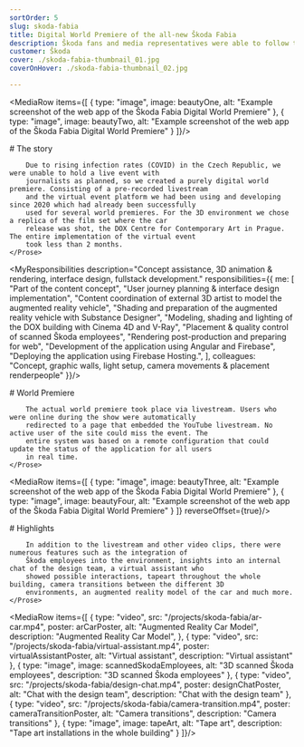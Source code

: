 ```yaml
---
sortOrder: 5
slug: skoda-fabia
title: Digital World Premiere of the all-new Škoda Fabia
description: Škoda fans and media representatives were able to follow the world premiere of the new Škoda Fabia on May 4th, 2021 at 7:00 p.m on the Internet at skoda-virtual-event.com. Live and worldwide. Previously to the actual event, guests were able to move around our virtual event freely and discover fascinating details about the Škoda Fabias success story.
customer: Škoda
cover: ./skoda-fabia-thumbnail_01.jpg
coverOnHover: ./skoda-fabia-thumbnail_02.jpg

---
```



<MediaRow items={[
    {
        type: "image",
        image: beautyOne,
        alt: "Example screenshot of the web app of the Škoda Fabia Digital World Premiere"
    },
    {
        type: "image",
        image: beautyTwo,
        alt: "Example screenshot of the web app of the Škoda Fabia Digital World Premiere"
    }
]}/>

<div className="container-small">
    <Prose>
        # The story

        Due to rising infection rates (COVID) in the Czech Republic, we were unable to hold a live event with
        journalists as planned, so we created a purely digital world premiere. Consisting of a pre-recorded livestream
        and the virtual event platform we had been using and developing since 2020 which had already been successfully
        used for several world premieres. For the 3D environment we chose a replica of the film set where the car
        release was shot, the DOX Centre for Contemporary Art in Prague. The entire implementation of the virtual event
        took less than 2 months.
    </Prose>
</div>

<VideoPlayer client:visible
             src="https://res.cloudinary.com/dobsizufr/video/upload/v1674769362/mvlanga.com/skoda-fabia-guided-tour.mp4"
             poster={guidedTourPoster}
             muted={false}
             alt="Guided Tour"/>

<MyResponsibilities description="Concept assistance, 3D animation & rendering, interface design, fullstack development."
                    responsibilities={{
                        me: [
                            "Part of the content concept",
                            "User journey planning & interface design implementation",
                            "Content coordination of external 3D artist to model the augmented reality vehicle",
                            "Shading and preparation of the augmented reality vehicle with Substance Designer",
                            "Modeling, shading and lighting of the DOX building with Cinema 4D and V-Ray",
                            "Placement & quality control of scanned Škoda employees",
                            "Rendering post-production and preparing for web",
                            "Development of the application using Angular and Firebase",
                            "Deploying the application using Firebase Hosting.",
                        ],
                        colleagues: "Concept, graphic walls, light setup, camera movements & placement renderpeople"
                    }}/>

<div className="container-small">
    <Prose>
        # World Premiere

        The actual world premiere took place via livestream. Users who were online during the show were automatically
        redirected to a page that embedded the YouTube livestream. No active user of the site could miss the event. The
        entire system was based on a remote configuration that could update the status of the application for all users
        in real time.
    </Prose>
</div>

<MediaRow items={[
    {
        type: "image",
        image: beautyThree,
        alt: "Example screenshot of the web app of the Škoda Fabia Digital World Premiere"
    },
    {
        type: "image",
        image: beautyFour,
        alt: "Example screenshot of the web app of the Škoda Fabia Digital World Premiere"
    }
]} reverseOffset={true}/>

<div className="container-small">
    <Prose>
        # Highlights

        In addition to the livestream and other video clips, there were numerous features such as the integration of
        Škoda employees into the environment, insights into an internal chat of the design team, a virtual assistant who
        showed possible interactions, tapeart throughout the whole building, camera transitions between the different 3D
        environments, an augmented reality model of the car and much more.
    </Prose>
</div>

<MediaRow items={[
    {
        type: "video",
        src: "/projects/skoda-fabia/ar-car.mp4",
        poster: arCarPoster,
        alt: "Augmented Reality Car Model",
        description: "Augmented Reality Car Model",
    },
    {
        type: "video",
        src: "/projects/skoda-fabia/virtual-assistant.mp4",
        poster: virtualAssistantPoster,
        alt: "Virtual assistant",
        description: "Virtual assistant"
    },
    {
        type: "image",
        image: scannedSkodaEmployees,
        alt: "3D scanned Škoda employees",
        description: "3D scanned Škoda employees"
    },
    {
        type: "video",
        src: "/projects/skoda-fabia/design-chat.mp4",
        poster: designChatPoster,
        alt: "Chat with the design team",
        description: "Chat with the design team"
    },
    {
        type: "video",
        src: "/projects/skoda-fabia/camera-transition.mp4",
        poster: cameraTransitionPoster,
        alt: "Camera transitions",
        description: "Camera transitions"
    },
    {
        type: "image",
        image: tapeArt,
        alt: "Tape art",
        description: "Tape art installations in the whole building"
    }
]}/>

<VideoPlayer client:visible
             src="https://res.cloudinary.com/dobsizufr/video/upload/v1674769734/mvlanga.com/skoda-fabia-run-through.mp4"
             poster={runthroughPoster} muted={false}
             alt="run through" description="Complete run through"/>